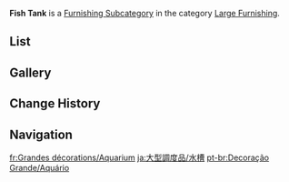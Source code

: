 {{Terminology Infobox
|title        = Fish Tank
|image        = Icon Housing Large Furnishing Fish Tank.png
|type         = Item Groups
|type2        = Furnishing Subcategories
|type3        = Interior Furnishings
|type4        = Large Furnishing
}}
'''Fish Tank''' is a [[Furnishing Subcategory]] in the category [[Large Furnishing]].

==List==
{{Furnishings by Category Table|Large Furnishing Fish Tank|nocategory=1|version=1|singular=1}}

==Gallery==
{{Furnishings by Category Gallery|Large Furnishing Fish Tank}}

==Change History==
{{Change History|3.0}}

==Navigation==
{{Furnishing Navbox|interior}}

[[Category:Large Furnishing Fish Tank| ]]

[[fr:Grandes décorations/Aquarium]]
[[ja:大型調度品/水槽]]
[[pt-br:Decoração Grande/Aquário]]
